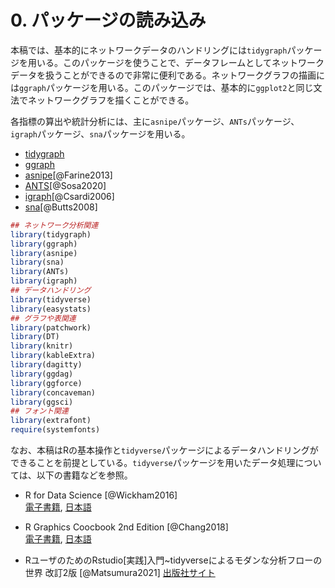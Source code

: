 # 0.  パッケージの読み込み {-}  
本稿では、基本的にネットワークデータのハンドリングには`tidygraph`パッケージを用いる。このパッケージを使うことで、データフレームとしてネットワークデータを扱うことができるので非常に便利である。ネットワークグラフの描画には`ggraph`パッケージを用いる。このパッケージでは、基本的に`ggplot2`と同じ文法でネットワークグラフを描くことができる。  

各指標の算出や統計分析には、主に`asnipe`パッケージ、`ANTs`パッケージ、`igraph`パッケージ、`sna`パッケージを用いる。  

- [tidygraph](https://tidygraph.data-imaginist.com/index.html)  
- [ggraph](https://ggraph.data-imaginist.com/)  
- [asnipe](https://rdrr.io/cran/asnipe/man/asnipe-package.html)[@Farine2013]   
- [ANTS](http://www.s-sosa.com/ants)[@Sosa2020]  
- [igraph](https://igraph.org/)[@Csardi2006]  
- [sna](https://rdrr.io/cran/sna/)[@Butts2008]   

```r
## ネットワーク分析関連
library(tidygraph)
library(ggraph)
library(asnipe)  
library(sna)
library(ANTs)
library(igraph)
## データハンドリング
library(tidyverse)
library(easystats)
## グラフや表関連
library(patchwork)
library(DT)
library(knitr)
library(kableExtra)
library(dagitty)
library(ggdag)
library(ggforce)
library(concaveman)
library(ggsci)
## フォント関連
library(extrafont)
require(systemfonts)
```

なお、本稿はRの基本操作と`tidyverse`パッケージによるデータハンドリングができることを前提としている。`tidyverse`パッケージを用いたデータ処理については、以下の書籍などを参照。  

- R for Data Science [@Wickham2016]  
[電子書籍](https://r4ds.had.co.nz/), [日本語](https://www.oreilly.co.jp/books/9784873118147/)  

- R Graphics Coocbook 2nd Edition [@Chang2018]   
[電子書籍](https://r-graphics.org/), [日本語](https://www.oreilly.co.jp/books/9784873118925/)  

- RユーザのためのRstudio[実践]入門~tidyverseによるモダンな分析フローの世界 改訂2版 [@Matsumura2021] [出版社サイト](https://gihyo.jp/book/2021/978-4-297-12170-9)  
